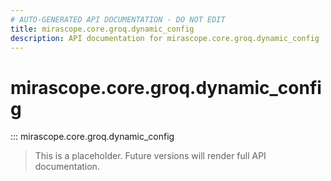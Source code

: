 ```yaml
---
# AUTO-GENERATED API DOCUMENTATION - DO NOT EDIT
title: mirascope.core.groq.dynamic_config
description: API documentation for mirascope.core.groq.dynamic_config
---
```


# mirascope.core.groq.dynamic_config

::: mirascope.core.groq.dynamic_config

> This is a placeholder. Future versions will render full API documentation.
